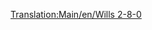 [[Translation:Main/en/Wills 2-8-0]]{{Template:<!--Trains-->pociągi/Pl
|Image=[[File:en/Wills280.png]]
|Cost=£16,406 ($32.812)
|Speed=88 km/h (55 mph)
|Weight=145 t
|Power=1,100 hp (820 kW)
|Annual=£2,132 ($4.264)
|Designed=1945
|Lifespan=21
|Capacity=N/A
|Description=Jedyna lokomotywa parowa w klimacie subarktycznym i subtropikalnym. 2-8-0 przedstawia rozmieszczenie dwóch kół prowadzących na jednej osi, ośmiu napędzanych i sprzężonych kół napędowych na czterech osiach, bez kół wleczonych.
|Real-life=Istnieją różne pociągi 2-8-0. Jednak to, na której podstawie opiera się wersja Transport Tycoon, nie jest pewne [https://en.wikipedia.org/wiki/2-8-0#United_States bears resemblance to various 2-8-0 locomotives popular in North America] oraz modele lokomotywy 2-8-0 zbudowane masowo przez [https://en.wikipedia.org/wiki/WD_Austerity_2-8-0 UK in World War II] i [https://en.wikipedia.org/wiki/Victorian_Railways_J_class J] i [https://en.wikipedia.org/wiki/Victorian_Railways_K_class K] klasy lokomotyw używanych przez australijski stan Victoria.<br/>
Trochę 2-8-0: [http://www.lner.info/locos/O/o.shtml] [http://www.lner.info/locos/P/p.shtml]
}}
